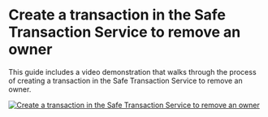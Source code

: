 # Create a transaction in the Safe Transaction Service to remove an owner

This guide includes a video demonstration that walks through the process of creating a transaction in the Safe Transaction Service to remove an owner.

[![Create a transaction in the Safe Transaction Service to remove an owner](https://asciinema.org/a/oV5UbXW2g1VZo2yKDQIxi0jYb.svg)](https://asciinema.org/a/oV5UbXW2g1VZo2yKDQIxi0jYb)